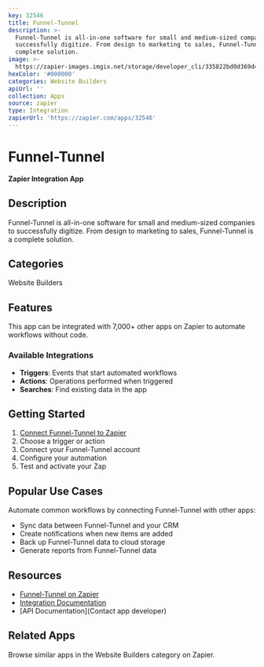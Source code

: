 ```yaml
---
key: 32546
title: Funnel-Tunnel
description: >-
  Funnel-Tunnel is all-in-one software for small and medium-sized companies to
  successfully digitize. From design to marketing to sales, Funnel-Tunnel is a
  complete solution.
image: >-
  https://zapier-images.imgix.net/storage/developer_cli/335822bd0d369d49f7eba7a66f5a38b9.png?auto=format%2Ccompress&ixlib=python-3.0.0&q=50
hexColor: '#000000'
categories: Website Builders
apiUrl: ''
collection: Apps
source: zapier
type: Integration
zapierUrl: 'https://zapier.com/apps/32546'
---
```

# Funnel-Tunnel

**Zapier Integration App**

## Description

Funnel-Tunnel is all-in-one software for small and medium-sized companies to successfully digitize. From design to marketing to sales, Funnel-Tunnel is a complete solution.

## Categories

Website Builders

## Features

This app can be integrated with 7,000+ other apps on Zapier to automate workflows without code.

### Available Integrations

- **Triggers**: Events that start automated workflows
- **Actions**: Operations performed when triggered
- **Searches**: Find existing data in the app

## Getting Started

1. [Connect Funnel-Tunnel to Zapier](https://zapier.com/apps/32546)
2. Choose a trigger or action
3. Connect your Funnel-Tunnel account
4. Configure your automation
5. Test and activate your Zap

## Popular Use Cases

Automate common workflows by connecting Funnel-Tunnel with other apps:

- Sync data between Funnel-Tunnel and your CRM
- Create notifications when new items are added
- Back up Funnel-Tunnel data to cloud storage
- Generate reports from Funnel-Tunnel data

## Resources

- [Funnel-Tunnel on Zapier](https://zapier.com/apps/32546)
- [Integration Documentation](https://zapier.com/apps/32546/integrations)
- [API Documentation](Contact app developer)

## Related Apps

Browse similar apps in the Website Builders category on Zapier.
